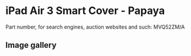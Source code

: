 
# iPad Air 3 Smart Cover - Papaya

Part number, for search engines, auction websites and such: MVQ52ZM/A

## Image gallery

<div style={{ width: "768px" }}>
  <GalleryComponent
    images={[
      {
        original: "/everysource/MVQ52.webp",
        thumbnail: "/everypreview/MVQ52.webp",
      },
      {
        original: "/everysource/MVQ52_AV1_GOLD.webp",
        thumbnail: "/everypreview/MVQ52_AV1_GOLD.webp",
      },
      {
        original: "/everysource/MVQ52_AV1_SILVER.webp",
        thumbnail: "/everypreview/MVQ52_AV1_SILVER.webp",
      },
      {
        original: "/everysource/MVQ52_AV1_SPACE_GRAY.webp",
        thumbnail: "/everypreview/MVQ52_AV1_SPACE_GRAY.webp",
      },
      {
        original: "/everysource/MVQ52_AV2.webp",
        thumbnail: "/everypreview/MVQ52_AV2.webp",
      },
      {
        original: "/everysource/MVQ52_AV3.webp",
        thumbnail: "/everypreview/MVQ52_AV3.webp",
      }
    ]}
  />
</div>